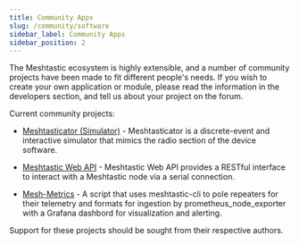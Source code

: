 ```yaml
---
title: Community Apps
slug: /community/software
sidebar_label: Community Apps
sidebar_position: 2
---
```


The Meshtastic ecosystem is highly extensible, and a number of community projects have been made to fit different people's needs. If you wish to create your own application or module, please read the information in the developers section, and tell us about your project on the forum.

Current community projects:

- [Meshtasticator (Simulator)](/docs/community/software/community/meshtasticator) - Meshtasticator is a discrete-event and interactive simulator that mimics the radio section of the device software.

- [Meshtastic Web API](/docs/community/software/community/meshtastic-web-api) - Meshtastic Web API provides a RESTful interface to interact with a Meshtastic node via a serial connection.

- [Mesh-Metrics](https://github.com/cordelster/mesh-metrics) - A script that uses meshtastic-cli to pole repeaters for their telemetry and formats for ingestion by prometheus_node_exporter with a Grafana dashbord for visualization and alerting.

Support for these projects should be sought from their respective authors.
